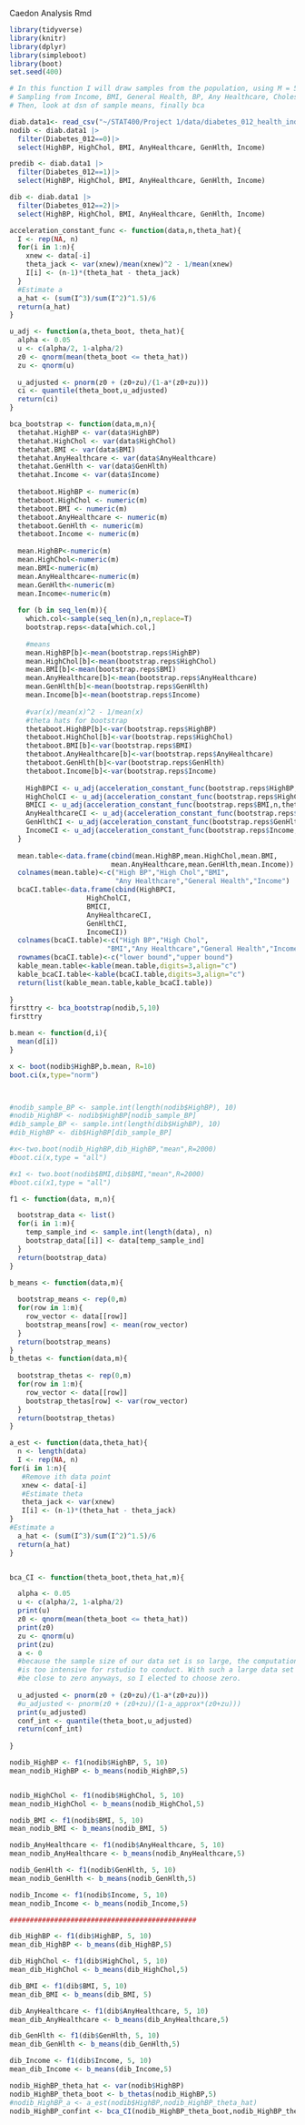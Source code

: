 Caedon Analysis Rmd

```r
library(tidyverse)
library(knitr)
library(dplyr)
library(simpleboot)
library(boot)
set.seed(400)
```

```r
# In this function I will draw samples from the population, using M = 5, 10, 15, 30, 50 samples
# Sampling from Income, BMI, General Health, BP, Any Healthcare, Cholesterol 
# Then, look at dsn of sample means, finally bca

diab.data1<- read_csv("~/STAT400/Project 1/data/diabetes_012_health_indicators_BRFSS2015.csv")
nodib <- diab.data1 |> 
  filter(Diabetes_012==0)|>
  select(HighBP, HighChol, BMI, AnyHealthcare, GenHlth, Income)

predib <- diab.data1 |>
  filter(Diabetes_012==1)|>
  select(HighBP, HighChol, BMI, AnyHealthcare, GenHlth, Income)

dib <- diab.data1 |>
  filter(Diabetes_012==2)|>
  select(HighBP, HighChol, BMI, AnyHealthcare, GenHlth, Income)

```


```r
acceleration_constant_func <- function(data,n,theta_hat){
  I <- rep(NA, n)
  for(i in 1:n){
    xnew <- data[-i]
    theta_jack <- var(xnew)/mean(xnew)^2 - 1/mean(xnew)
    I[i] <- (n-1)*(theta_hat - theta_jack)
  }
  #Estimate a
  a_hat <- (sum(I^3)/sum(I^2)^1.5)/6
  return(a_hat)
}
```

```r
u_adj <- function(a,theta_boot, theta_hat){
  alpha <- 0.05
  u <- c(alpha/2, 1-alpha/2) 
  z0 <- qnorm(mean(theta_boot <= theta_hat))
  zu <- qnorm(u)
  
  u_adjusted <- pnorm(z0 + (z0+zu)/(1-a*(z0+zu))) 
  ci <- quantile(theta_boot,u_adjusted)
  return(ci)
}

```


```r

bca_bootstrap <- function(data,m,n){
  thetahat.HighBP <- var(data$HighBP)
  thetahat.HighChol <- var(data$HighChol)
  thetahat.BMI <- var(data$BMI)
  thetahat.AnyHealthcare <- var(data$AnyHealthcare)
  thetahat.GenHlth <- var(data$GenHlth)
  thetahat.Income <- var(data$Income)
  
  thetaboot.HighBP <- numeric(m)
  thetaboot.HighChol <- numeric(m)
  thetaboot.BMI <- numeric(m)
  thetaboot.AnyHealthcare <- numeric(m)
  thetaboot.GenHlth <- numeric(m)
  thetaboot.Income <- numeric(m)
  
  mean.HighBP<-numeric(m)
  mean.HighChol<-numeric(m)
  mean.BMI<-numeric(m)
  mean.AnyHealthcare<-numeric(m)
  mean.GenHlth<-numeric(m)
  mean.Income<-numeric(m)
  
  for (b in seq_len(m)){
    which.col<-sample(seq_len(n),n,replace=T)
    bootstrap.reps<-data[which.col,]
  
    #means
    mean.HighBP[b]<-mean(bootstrap.reps$HighBP)
    mean.HighChol[b]<-mean(bootstrap.reps$HighChol)
    mean.BMI[b]<-mean(bootstrap.reps$BMI)
    mean.AnyHealthcare[b]<-mean(bootstrap.reps$AnyHealthcare)
    mean.GenHlth[b]<-mean(bootstrap.reps$GenHlth)
    mean.Income[b]<-mean(bootstrap.reps$Income)
    
    #var(x)/mean(x)^2 - 1/mean(x)
    #theta hats for bootstrap
    thetaboot.HighBP[b]<-var(bootstrap.reps$HighBP)
    thetaboot.HighChol[b]<-var(bootstrap.reps$HighChol)
    thetaboot.BMI[b]<-var(bootstrap.reps$BMI)
    thetaboot.AnyHealthcare[b]<-var(bootstrap.reps$AnyHealthcare)
    thetaboot.GenHlth[b]<-var(bootstrap.reps$GenHlth)
    thetaboot.Income[b]<-var(bootstrap.reps$Income)
    
    HighBPCI <- u_adj(acceleration_constant_func(bootstrap.reps$HighBP,n,thetahat.HighBP),thetaboot.HighBP[b],thetahat.HighBP)
    HighCholCI <- u_adj(acceleration_constant_func(bootstrap.reps$HighChol,n,thetahat.HighChol),thetaboot.HighChol[b],thetahat.HighChol)
    BMICI <- u_adj(acceleration_constant_func(bootstrap.reps$BMI,n,thetahat.BMI),thetaboot.BMI[b],thetahat.BMI)
    AnyHealthcareCI <- u_adj(acceleration_constant_func(bootstrap.reps$AnyHealthcare,n,thetahat.AnyHealthcare),thetaboot.AnyHealthcare[b],thetahat.AnyHealthcare)
    GenHlthCI <- u_adj(acceleration_constant_func(bootstrap.reps$GenHlth,n,thetahat.GenHlth),thetaboot.GenHlth[b],thetahat.GenHlth)
    IncomeCI <- u_adj(acceleration_constant_func(bootstrap.reps$Income,n,thetahat.Income),thetaboot.Income[b],thetahat.Income)
  }
    
  mean.table<-data.frame(cbind(mean.HighBP,mean.HighChol,mean.BMI,
                         mean.AnyHealthcare,mean.GenHlth,mean.Income))
  colnames(mean.table)<-c("High BP","High Chol","BMI",
                          "Any Healthcare","General Health","Income")
  bcaCI.table<-data.frame(cbind(HighBPCI,
                   HighCholCI,
                   BMICI,
                   AnyHealthcareCI,
                   GenHlthCI,
                   IncomeCI))
  colnames(bcaCI.table)<-c("High BP","High Chol",
                        "BMI","Any Healthcare","General Health","Income")
  rownames(bcaCI.table)<-c("lower bound","upper bound")
  kable_mean.table<-kable(mean.table,digits=3,align="c")
  kable_bcaCI.table<-kable(bcaCI.table,digits=3,align="c")
  return(list(kable_mean.table,kable_bcaCI.table))
  
}
firsttry <- bca_bootstrap(nodib,5,10)
firsttry
```

```r

b.mean <- function(d,i){
  mean(d[i])
}

x <- boot(nodib$HighBP,b.mean, R=10)
boot.ci(x,type="norm")



#nodib_sample_BP <- sample.int(length(nodib$HighBP), 10)
#nodib_HighBP <- nodib$HighBP[nodib_sample_BP]
#dib_sample_BP <- sample.int(length(dib$HighBP), 10)
#dib_HighBP <- dib$HighBP[dib_sample_BP]

#x<-two.boot(nodib_HighBP,dib_HighBP,"mean",R=2000)
#boot.ci(x,type = "all")

#x1 <- two.boot(nodib$BMI,dib$BMI,"mean",R=2000)
#boot.ci(x1,type = "all")

```



```r

f1 <- function(data, m,n){

  bootstrap_data <- list()
  for(i in 1:m){
    temp_sample_ind <- sample.int(length(data), n)
    bootstrap_data[[i]] <- data[temp_sample_ind]
  }
  return(bootstrap_data)
}

b_means <- function(data,m){
  
  bootstrap_means <- rep(0,m)
  for(row in 1:m){
    row_vector <- data[[row]]
    bootstrap_means[row] <- mean(row_vector)
  }
  return(bootstrap_means)
}
b_thetas <- function(data,m){
  
  bootstrap_thetas <- rep(0,m)
  for(row in 1:m){
    row_vector <- data[[row]]
    bootstrap_thetas[row] <- var(row_vector)
  }
  return(bootstrap_thetas)
}

a_est <- function(data,theta_hat){
  n <- length(data)
  I <- rep(NA, n)
for(i in 1:n){
   #Remove ith data point
   xnew <- data[-i]
   #Estimate theta
   theta_jack <- var(xnew)
   I[i] <- (n-1)*(theta_hat - theta_jack)
}
#Estimate a
  a_hat <- (sum(I^3)/sum(I^2)^1.5)/6
  return(a_hat)
}


bca_CI <- function(theta_boot,theta_hat,m){

  alpha <- 0.05
  u <- c(alpha/2, 1-alpha/2) 
  print(u)
  z0 <- qnorm(mean(theta_boot <= theta_hat))
  print(z0)
  zu <- qnorm(u)
  print(zu)
  a <- 0
  #because the sample size of our data set is so large, the computation
  #is too intensive for rstudio to conduct. With such a large data set a should
  #be close to zero anyways, so I elected to choose zero. 
  
  u_adjusted <- pnorm(z0 + (z0+zu)/(1-a*(z0+zu)))
  #u_adjusted <- pnorm(z0 + (z0+zu)/(1-a_approx*(z0+zu))) 
  print(u_adjusted)
  conf_int <- quantile(theta_boot,u_adjusted)
  return(conf_int)
  
}

nodib_HighBP <- f1(nodib$HighBP, 5, 10)
mean_nodib_HighBP <- b_means(nodib_HighBP,5)


nodib_HighChol <- f1(nodib$HighChol, 5, 10)
mean_nodib_HighChol <- b_means(nodib_HighChol,5)

nodib_BMI <- f1(nodib$BMI, 5, 10)
mean_nodib_BMI <- b_means(nodib_BMI, 5)

nodib_AnyHealthcare <- f1(nodib$AnyHealthcare, 5, 10)
mean_nodib_AnyHealthcare <- b_means(nodib_AnyHealthcare,5)

nodib_GenHlth <- f1(nodib$GenHlth, 5, 10)
mean_nodib_GenHlth <- b_means(nodib_GenHlth,5)

nodib_Income <- f1(nodib$Income, 5, 10)
mean_nodib_Income <- b_means(nodib_Income,5)

##############################################

dib_HighBP <- f1(dib$HighBP, 5, 10)
mean_dib_HighBP <- b_means(dib_HighBP,5)

dib_HighChol <- f1(dib$HighChol, 5, 10)
mean_dib_HighChol <- b_means(dib_HighChol,5)

dib_BMI <- f1(dib$BMI, 5, 10)
mean_dib_BMI <- b_means(dib_BMI, 5)

dib_AnyHealthcare <- f1(dib$AnyHealthcare, 5, 10)
mean_dib_AnyHealthcare <- b_means(dib_AnyHealthcare,5)

dib_GenHlth <- f1(dib$GenHlth, 5, 10)
mean_dib_GenHlth <- b_means(dib_GenHlth,5)

dib_Income <- f1(dib$Income, 5, 10)
mean_dib_Income <- b_means(dib_Income,5)

nodib_HighBP_theta_hat <- var(nodib$HighBP)
nodib_HighBP_theta_boot <- b_thetas(nodib_HighBP,5)
#nodib_HighBP_a <- a_est(nodib$HighBP,nodib_HighBP_theta_hat)
nodib_HighBP_confint <- bca_CI(nodib_HighBP_theta_boot,nodib_HighBP_theta_hat)





```

